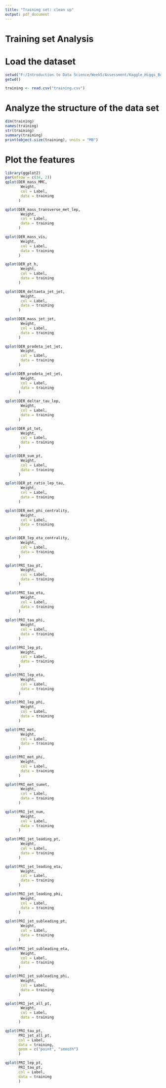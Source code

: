 ```yaml
---
title: "Training set: clean up"
output: pdf_document
---
```


Training set Analysis
================

Load the dataset
==================================

```r
setwd("F:/Introduction to Data Science/Week5/Assessment/Kaggle_Higgs_Boson_Machine_Learning_Challenge")
getwd()

training <- read.csv("training.csv")
```

Analyze the structure of the data set
===========================
```r
dim(training)
names(training)
str(training)
summary(training)
print(object.size(training), units = "MB")
```

Plot the features
================
```r
library(ggplot2)
par(mfrow = c(34, 2))
qplot(DER_mass_MMC, 
       Weight, 
       col = Label, 
       data = training
      )

qplot(DER_mass_transverse_met_lep, 
       Weight, 
       col = Label, 
       data = training
      )

qplot(DER_mass_vis, 
       Weight, 
       col = Label, 
       data = training
      )

qplot(DER_pt_h, 
       Weight, 
       col = Label, 
       data = training
      )

qplot(DER_deltaeta_jet_jet, 
       Weight, 
       col = Label, 
       data = training
      )

qplot(DER_mass_jet_jet, 
       Weight, 
       col = Label, 
       data = training
      )

qplot(DER_prodeta_jet_jet, 
       Weight, 
       col = Label, 
       data = training
      )

qplot(DER_prodeta_jet_jet, 
       Weight, 
       col = Label, 
       data = training
      )

qplot(DER_deltar_tau_lep, 
       Weight, 
       col = Label, 
       data = training
      )

qplot(DER_pt_tot, 
       Weight, 
       col = Label, 
       data = training
      )

qplot(DER_sum_pt, 
       Weight, 
       col = Label, 
       data = training
      )

qplot(DER_pt_ratio_lep_tau, 
       Weight, 
       col = Label, 
       data = training
      )

qplot(DER_met_phi_centrality, 
       Weight, 
       col = Label, 
       data = training
      )

qplot(DER_lep_eta_centrality, 
       Weight, 
       col = Label, 
       data = training
      )

qplot(PRI_tau_pt, 
       Weight, 
       col = Label, 
       data = training
      )

qplot(PRI_tau_eta, 
       Weight, 
       col = Label, 
       data = training
      )

qplot(PRI_tau_phi, 
       Weight, 
       col = Label, 
       data = training
      )

qplot(PRI_lep_pt, 
       Weight, 
       col = Label, 
       data = training
      )

qplot(PRI_lep_eta, 
       Weight, 
       col = Label, 
       data = training
      )

qplot(PRI_lep_phi, 
       Weight, 
       col = Label, 
       data = training
      )

qplot(PRI_met, 
       Weight, 
       col = Label, 
       data = training
      )

qplot(PRI_met_phi, 
       Weight, 
       col = Label, 
       data = training
      )

qplot(PRI_met_sumet, 
       Weight, 
       col = Label, 
       data = training
      )

qplot(PRI_jet_num, 
       Weight, 
       col = Label, 
       data = training
      )

qplot(PRI_jet_leading_pt, 
       Weight, 
       col = Label, 
       data = training
      )

qplot(PRI_jet_leading_eta, 
       Weight, 
       col = Label, 
       data = training
      )

qplot(PRI_jet_leading_phi, 
       Weight, 
       col = Label, 
       data = training
      )

qplot(PRI_jet_subleading_pt, 
       Weight, 
       col = Label, 
       data = training
      )

qplot(PRI_jet_subleading_eta, 
       Weight, 
       col = Label, 
       data = training
      )

qplot(PRI_jet_subleading_phi, 
       Weight, 
       col = Label, 
       data = training
      )

qplot(PRI_jet_all_pt, 
       Weight, 
       col = Label, 
       data = training
      )

qplot(PRI_tau_pt, 
      PRI_jet_all_pt, 
      col = Label, 
      data = training,
      geom = c("point", "smooth")
      )

qplot(PRI_lep_pt, 
      PRI_tau_pt, 
      col = Label, 
      data = training
      )
```





